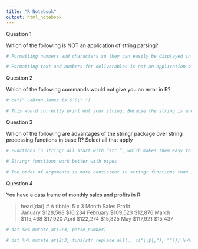 ```yaml
---
title: "R Notebook"
output: html_notebook
---
```


Question 1

Which of the following is NOT an application of string parsing?

```r
# Formatting numbers and characters so they can easily be displayed in deliverables like papers and presentations

# Formatting text and numbers for deliverables is not an application of string parsing. String parsing is used as part of the data wrangling process
```

Question 2

Which of the following commands would not give you an error in R?

```r
# cat(" LeBron James is 6’8\" ")

# This would correctly print out your string. Because the string is enclosed in double quotes, (“”), you must use an escape character before the inches symbol (“)
```

Question 3

Which of the following are advantages of the stringr package over string processing functions in base R? Select all that apply

```r
# Functions in stringr all start with “str_”, which makes them easy to look up using autocomplete

# Stringr functions work better with pipes

# The order of arguments is more consistent in stringr functions than in base R
```

Question 4

You have a data frame of monthly sales and profits in R:

> head(dat)
# A tibble: 5 x 3
Month     Sales     Profit 
<chr>     <chr>     <chr>  
January   $128,568  $16,234
February  $109,523  $12,876
March     $115,468  $17,920
April     $122,274  $15,825
May       $117,921  $15,437

```r
# dat %>% mutate_at(2:3, parse_number)

# dat %>% mutate_at(2:3, funs(str_replace_all(., c("\\$|,"), ""))) %>% mutate_at(2:3, as.numeric)
```

